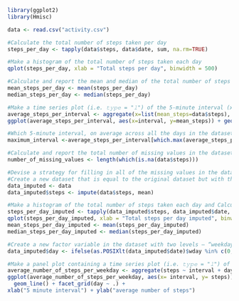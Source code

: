 ```r
library(ggplot2)
library(Hmisc)

data <- read.csv("activity.csv")

#Calculate the total number of steps taken per day
steps_per_day <- tapply(data$steps, data$date, sum, na.rm=TRUE)

#Make a histogram of the total number of steps taken each day
qplot(steps_per_day, xlab = "Total steps per day", binwidth = 500)

#Calculate and report the mean and median of the total number of steps taken per day
mean_steps_per_day <- mean(steps_per_day)
median_steps_per_day <- median(steps_per_day)

#Make a time series plot (i.e. 𝚝𝚢𝚙𝚎 = "𝚕") of the 5-minute interval (x-axis) and the average number of steps taken, averaged across all days (y-axis)
average_steps_per_interval <- aggregate(x=list(mean_steps=data$steps), by=list(interval=data$interval), FUN=mean, na.rm=TRUE)
ggplot(average_steps_per_interval, aes(x=interval, y=mean_steps)) + geom_line() + xlab("time interval")+ ylab("average number of steps")

#Which 5-minute interval, on average across all the days in the dataset, contains the maximum number of steps?
maximum_interval <-average_steps_per_interval[which.max(average_steps_per_interval$mean_steps),]

#Calculate and report the total number of missing values in the dataset (i.e. the total number of rows with 𝙽𝙰s)
number_of_missing_values <- length(which(is.na(data$steps)))

#Devise a strategy for filling in all of the missing values in the dataset
#Create a new dataset that is equal to the original dataset but with the missing data filled in.
data_imputed <- data
data_imputed$steps <- impute(data$steps, mean)

#Make a histogram of the total number of steps taken each day and Calculate and report the mean and median total number of steps taken per day. 
steps_per_day_imputed <- tapply(data_imputed$steps, data_imputed$date, sum, na.rm=TRUE)
qplot(steps_per_day_imputed, xlab = "Total steps per day imputed", binwidth = 500)
mean_steps_per_day_imputed <- mean(steps_per_day_imputed)
median_steps_per_day_imputed <- median(steps_per_day_imputed)

#Create a new factor variable in the dataset with two levels – “weekday” and “weekend” indicating whether a given date is a weekday or weekend day.
data_imputed$day <- ifelse(as.POSIXlt(data_imputed$date)$wday %in% c(0,6), 'weekend', 'weekday')

#Make a panel plot containing a time series plot (i.e. 𝚝𝚢𝚙𝚎 = "𝚕") of the 5-minute interval (x-axis) and the average number of steps taken, averaged across all weekday days or weekend days (y-axis). 
average_number_of_steps_per_weekday <- aggregate(steps ~ interval + day, data=data_imputed, mean)
ggplot(average_number_of_steps_per_weekday, aes(x= interval, y= steps)) + 
  geom_line() + facet_grid(day ~ .) +
xlab("5 minute interval") + ylab("average number of steps")
```